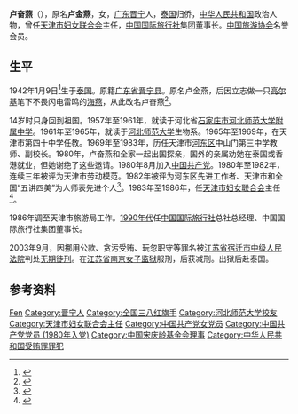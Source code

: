 {{Infobox officeholder
| 姓名     = 卢奋燕
| 性别     = 女
| 别名     =
| 职务     = [[天津市妇女联合会|天津市妇女联合会]]主任
| 就任日期 = 1983年6月
| 卸任日期 = 1986年10月
| 前任     = [[张敬宽|张敬宽]]
| 继任     = [[高清琴|高清琴]]
| 出生日期 = {{Bya|1942|1}}
| 出生地点 = [[泰国|泰国]]
| 逝世日期 = 
| 逝世地点 =
| 民族     = [[汉族|汉族]]
| 籍贯     = [[广东省|广东省]][[晋宁县|晋宁县]]
| 职业     = [[政治人物|政治人物]]
| 政党     = [[中国共产党|中国共产党]]
}}
'''卢奋燕'''（{{bd|1942年|1月9日||catIdx=Lu}}），原名'''卢金燕'''，女，[[广东省|广东]][[晋宁县|晋宁]]人，[[泰国|泰国]]归侨，[[中华人民共和国|中华人民共和国]]政治人物，曾任[[天津市妇女联合会|天津市妇女联合会]]主任，[[中国国际旅行社|中国国际旅行社]]集团董事长。[[中国旅游协会|中国旅游协会]]名誉会员。

== 生平 ==
1942年1月9日<ref>{{cite book |editor=中国人物年鉴编委会 |title=中国人物年鉴·1993 |publisher=中国社会出版社 |date=1993 |issn=1008-1771 |page=64}}</ref>生于[[泰国|泰国]]。原籍[[广东省|广东省]][[晋宁县|晋宁县]]。原名卢金燕，后因立志做一只[[马克西姆·高尔基|高尔基]]笔下不畏闪电雷鸣的[[海燕之歌|海燕]]，从此改名卢奋燕<ref>{{cite book |editor=柳梆 |editor2=吴书年 |title=北京潮人人物志 |date=1996 |publisher=中国物资出版社 |isbn=7504712043 |page=89}}</ref>。

14岁时只身回到祖国。1957年至1961年，就读于河北省[[石家庄市|石家庄市]][[河北师范大学附属中学|河北师范大学附属中学]]。1961年至1965年，就读于[[河北师范大学|河北师范大学]]生物系。1965年至1969年，在天津市第四十中学任教。1969年至1983年，历任天津市[[河东区_(天津市)|河东区]]中山门第三中学教师、副校长。1980年，卢奋燕和全家一起出国探亲，国外的亲属劝她在泰国或香港就业，但她谢绝了这些邀请。1980年8月加入[[中国共产党|中国共产党]]。1980年至1982年，连续三年被评为天津市劳动模范。1982年被评为河东区先进工作者、天津市和全国“五讲四美”为人师表先进个人<ref>{{cite news |title=四十一岁归侨卢奋燕当选为天津市妇联主任 |work=[[人民日报|人民日报]] |date=1983-08-20 |page=4}}</ref>。1983年至1986年，任[[天津市妇女联合会|天津市妇女联合会]]主任<ref>{{cite book |editor=天津市地方志编修委员会办公室 |editor2=天津市妇女联合会 |title=天津市志·妇女组织志 |publisher=天津社会科学院出版社 |date=2016 |isbn=978-7-5563-0130-0 |page=670-671}}</ref>。

1986年调至天津市旅游局工作。[[1990年代|1990年代]]任[[中国国际旅行社|中国国际旅行社]]总社总经理、中国国际旅行社集团董事长。

2003年9月，因挪用公款、贪污受贿、玩忽职守等罪名被[[江苏省宿迁市中级人民法院|江苏省宿迁市中级人民法院]]判处[[无期徒刑|无期徒刑]]。在[[江苏省南京女子监狱|江苏省南京女子监狱]]服刑，后获减刑。出狱后赴泰国。

== 参考资料 ==
{{reflist}}

{{start box}}
{{s-npo}}
{{s-before|[[张敬宽|张敬宽]]}}
{{s-title|[[天津市妇女联合会|天津市妇女联合会]]主任|1983年6月－1986年10月}}
{{s-after|[[高清琴|高清琴]]}}
{{end box}}

{{Navboxes 
| title  = 卢奋燕在[[中华全国妇女联合会|中华全国妇女联合会]]的职务
| list1  =
{{中华全国妇女联合会第五届执行委员会}}
}}
{{Navboxes 
| title  = 卢奋燕在[[中华全国归国华侨联合会|中华全国归国华侨联合会]]的职务
| list1  =
{{中华全国归国华侨联合会第三届委员会}}
{{中华全国归国华侨联合会第五届委员会}}
}}
{{Navboxes 
| title  = 卢奋燕在[[中国宋庆龄基金会|中国宋庆龄基金会]]的职务
| list1  =
{{宋庆龄基金会第一届理事会}}
{{宋庆龄基金会第二届理事会}}
}}

{{Authority control}}
{{DEFAULTSORT:Lu}}
[[Category:卢姓|Fen]]
[[Category:晋宁人|Category:晋宁人]]
[[Category:全国三八红旗手|Category:全国三八红旗手]]
[[Category:河北师范大学校友|Category:河北师范大学校友]]
[[Category:天津市妇女联合会主任|Category:天津市妇女联合会主任]]
[[Category:中国共产党女党员|Category:中国共产党女党员]]
[[Category:中国共产党党员_(1980年入党)|Category:中国共产党党员 (1980年入党)]]
[[Category:中国宋庆龄基金会理事|Category:中国宋庆龄基金会理事]]
[[Category:中华人民共和国受贿罪罪犯|Category:中华人民共和国受贿罪罪犯]]